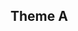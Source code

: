 
<Meta title="Foundations/Theme-a/colors" />

## Theme A

<ColorPalette>
<ColorItem
  title="theme.colors.bg"
  subtitle="Background"
  colors={theme.colors.bg}
/>
<ColorItem
  title="theme.colors.text"
  subtitle="Text"
  colors={theme.colors.text}
/>

</ColorPalette>
